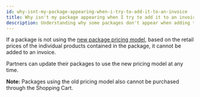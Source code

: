```yaml
---
id: why-isnt-my-package-appearing-when-i-try-to-add-it-to-an-invoice
title: Why isn't my package appearing when I try to add it to an invoice?
description: Understanding why some packages don't appear when adding to invoices
---
```


If a package is not using the [new package pricing model](/commerce/commerce-invoices/commerce-invoices-faqs/new-package-pricing-model), based on the retail prices of the individual products contained in the package, it cannot be added to an invoice.

Partners can update their packages to use the new pricing model at any time.

**Note:** Packages using the old pricing model also cannot be purchased through the Shopping Cart.